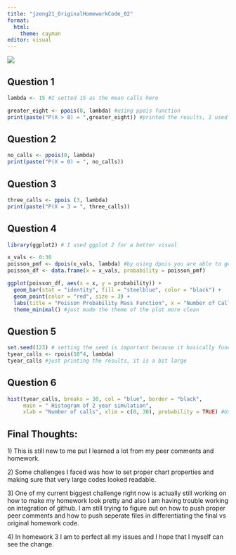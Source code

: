 ```yaml
---
title: "jzeng21_OriginalHomeworkCode_02"
format:
  html:
    theme: cayman
editor: visual
---
```


![](images/babytiti.png)

## Question 1

```r
lambda <- 15 #I setted 15 as the mean calls here

greater_eight <- ppois(8, lambda) #using ppois function 
print(paste("P(X > 8) = ",greater_eight)) #printed the results, I used print paste because there is both a string and numerical value in the print so it needs to be able to take both types.
```

## Question 2

```r
no_calls <- ppois(0, lambda) 
print(paste("P(X = 0) = ", no_calls))
```

## Question 3

```r
three_calls <- ppois (3, lambda)
print(paste("P(X = 3 = ", three_calls))
```

## Question 4

```r
library(ggplot2) # I used ggplot 2 for a better visual

x_vals <- 0:30
poisson_pmf <- dpois(x_vals, lambda) #by using dpois you are able to get the exact values of x_vals, ppois would have given the probabilties against another x value
poisson_df <- data.frame(x = x_vals, probability = poisson_pmf)

ggplot(poisson_df, aes(x = x, y = probability)) +
  geom_bar(stat = "identity", fill = "steelblue", color = "black") + 
  geom_point(color = "red", size = 3) +  
  labs(title = "Poisson Probability Mass Function", x = "Number of Calls", y = "Probability") + #labs just means labels
  theme_minimal() #just made the theme of the plot more clean 


```

## Question 5

```r
set.seed(123) # setting the seed is important because it basically functions as a limiter to the randomization. If you don't set the seed you will baisically get random numbers everytime
tyear_calls <- rpois(10^4, lambda) 
tyear_calls #just printing the results, it is a bit large
```

## Question 6

```r
hist(tyear_calls, breaks = 30, col = "blue", border = "black",
     main = " Histogram of 2 year simulation",
     xlab = "Number of calls", xlim = c(0, 30), probability = TRUE) #Used hist function to create a simple hist graph
```

## Final Thoughts:

1\) This is still new to me put I learned a lot from my peer comments and homework.

2\) Some challenges I faced was how to set proper chart properties and making sure that very large codes looked readable.

3\) One of my current biggest challenge right now is actually still working on how to make my homework look pretty and also I am having trouble working on integration of github. I am still trying to figure out on how to push proper peer comments and how to push seperate files in differentiating the final vs original homework code.

4\) In homework 3 I am to perfect all my issues and I hope that I myself can see the change.
